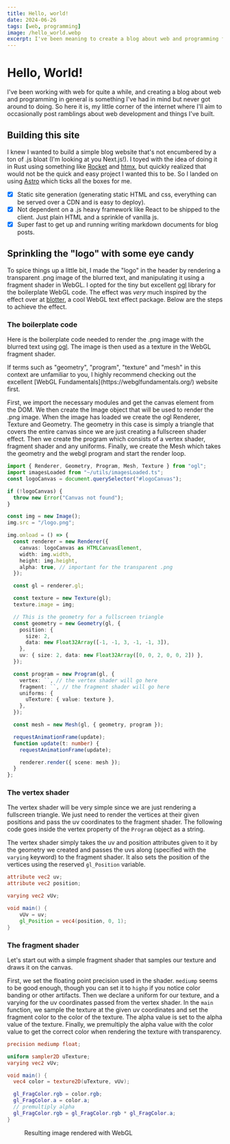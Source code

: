 ```yaml
---
title: Hello, world!
date: 2024-06-26
tags: [web, programming]
image: /hello_world.webp
excerpt: I've been meaning to create a blog about web and programming for a while and finally got around to it! Please enjoy occasional ramblings about web stuff and programming in general. Some personal stuff might sneak in as well.
---
```


# Hello, World!

I've been working with web for quite a while, and creating a blog about web and programming in general is something I've had in mind but never got around to doing. So here it is, my little corner of the internet where I'll aim to occasionally post ramblings about web development and things I've built.

## Building this site
I knew I wanted to build a simple blog website that's not encumbered by a ton of .js bloat (I'm looking at you Next.js!). I toyed with the idea of doing it in Rust using something like [Rocket](https://rocket.rs/) and [htmx](https://htmx.org/), but quickly realized that would not be the quick and easy project I wanted this to be. So I landed on using [Astro](https://astro.build/) which ticks all the boxes for me.

- [x] Static site generation (generating static HTML and css, everything can be served over a CDN and is easy to deploy).
- [x] Not dependent on a .js heavy framework like React to be shipped to the client. Just plain HTML and a sprinkle of vanilla js.
- [x] Super fast to get up and running writing markdown documents for blog posts.

## Sprinkling the "logo" with some eye candy
To spice things up a little bit, I made the "logo" in the header by rendering a transparent .png image of the blurred text, and manipulating it using a fragment shader in WebGL. I opted for the tiny but excellent [ogl](https://github.com/oframe/ogl) library for the boilerplate WebGL code. The effect was *very* much inspired by the effect over at [blotter](https://blotter.js.org/), a cool WebGL text effect package. Below are the steps to achieve the effect.

### The boilerplate code
Here is the boilerplate code needed to render the .png image with the blurred text using [ogl](https://github.com/oframe/ogl). The image is then used as a texture in the WebGL fragment shader.

<Alert level="warning" title="Note">
If terms such as "geometry", "program", "texture" and "mesh" in this context are unfamiliar to you, I highly recommend checking out the excellent [WebGL Fundamentals](https://webglfundamentals.org/) website first.
</Alert>

First, we import the necessary modules and get the canvas element from the DOM.
We then create the Image object that will be used to render the .png image.
When the image has loaded we create the ogl Renderer, Texture and Geometry. The geometry in this case is simply a triangle that covers the entire canvas since we are just creating a fullscreen shader effect. Then we create the program which consists of a vertex shader, fragment shader and any uniforms. Finally, we create the Mesh which takes the geometry and the webgl program and start the render loop.

```ts
import { Renderer, Geometry, Program, Mesh, Texture } from "ogl";
import imagesLoaded from "~/utils/imagesLoaded.ts";
const logoCanvas = document.querySelector("#logoCanvas");

if (!logoCanvas) {
  throw new Error("Canvas not found");
}

const img = new Image();
img.src = "/logo.png";

img.onload = () => {
  const renderer = new Renderer({
    canvas: logoCanvas as HTMLCanvasElement,
    width: img.width,
    height: img.height,
    alpha: true, // important for the transparent .png
  });

  const gl = renderer.gl;

  const texture = new Texture(gl);
  texture.image = img;

  // This is the geometry for a fullscreen triangle
  const geometry = new Geometry(gl, {
    position: {
      size: 2,
      data: new Float32Array([-1, -1, 3, -1, -1, 3]),
    },
    uv: { size: 2, data: new Float32Array([0, 0, 2, 0, 0, 2]) },
  });

  const program = new Program(gl, {
    vertex: ``, // the vertex shader will go here
    fragment: ``, // the fragment shader will go here
    uniforms: {
      uTexture: { value: texture },
    },
  });

  const mesh = new Mesh(gl, { geometry, program });

  requestAnimationFrame(update);
  function update(t: number) {
    requestAnimationFrame(update);

    renderer.render({ scene: mesh });
  }
};
```

### The vertex shader
The vertex shader will be very simple since we are just rendering a fullscreen triangle. We just need to render the vertices at their given positions and pass the uv coordinates to the fragment shader. The following code goes inside the vertex property of the `Program` object as a string.

The vertex shader simply takes the uv and position attributes given to it by the geometry we created and passes the uvs along (specified with the `varying` keyword) to the fragment shader. It also sets the
position of the vertices using the reserved `gl_Position` variable.

```glsl
attribute vec2 uv;
attribute vec2 position;

varying vec2 vUv;

void main() {
    vUv = uv;
    gl_Position = vec4(position, 0, 1);
}
```

### The fragment shader
Let's start out with a simple fragment shader that samples our texture and draws it on the canvas.

First, we set the floating point precision used in the shader. `mediump` seems to be good enough, though you can set it to `highp` if you notice color banding or other artifacts. Then we declare a uniform for our texture, and a varying for the uv coordinates passed from the vertex shader. In the `main` function, we sample the texture at the given uv coordinates and set the fragment color to the color of the texture. The alpha value is set to the alpha value of the texture. Finally, we premultiply the alpha value with the color value to get the correct color when rendering the texture with transparency.

```glsl
precision mediump float;

uniform sampler2D uTexture;
varying vec2 vUv;

void main() {
  vec4 color = texture2D(uTexture, vUv);

  gl_FragColor.rgb = color.rgb;
  gl_FragColor.a = color.a;
  // premultiply alpha
  gl_FragColor.rgb = gl_FragColor.rgb * gl_FragColor.a;
}
```

<figure>
  <AnimatedLogo1/>
  <figcaption>Resulting image rendered with WebGL</figcaption>
</figure>
